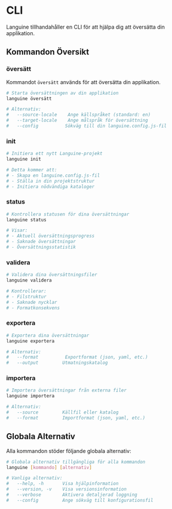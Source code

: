 # CLI

Languine tillhandahåller en CLI för att hjälpa dig att översätta din applikation.

## Kommandon Översikt

### översätt

Kommandot `översätt` används för att översätta din applikation.

```bash title="Terminal"
# Starta översättningen av din applikation
languine översätt

# Alternativ:
#   --source-locale    Ange källspråket (standard: en)
#   --target-locale    Ange målspråk för översättning
#   --config          Sökväg till din languine.config.js-fil
```

### init

```bash title="Terminal"
# Initiera ett nytt Languine-projekt
languine init

# Detta kommer att:
# - Skapa en languine.config.js-fil
# - Ställa in din projektstruktur
# - Initiera nödvändiga kataloger
```

### status

```bash title="Terminal"
# Kontrollera statusen för dina översättningar
languine status

# Visar:
# - Aktuell översättningsprogress
# - Saknade översättningar
# - Översättningsstatistik
```

### validera

```bash title="Terminal"
# Validera dina översättningsfiler
languine validera

# Kontrollerar:
# - Filstruktur
# - Saknade nycklar
# - Formatkonsekvens
```

### exportera

```bash title="Terminal"
# Exportera dina översättningar
languine exportera

# Alternativ:
#   --format          Exportformat (json, yaml, etc.)
#   --output         Utmatningskatalog
```

### importera

```bash title="Terminal"
# Importera översättningar från externa filer
languine importera

# Alternativ:
#   --source         Källfil eller katalog
#   --format         Importformat (json, yaml, etc.)
```

## Globala Alternativ

Alla kommandon stöder följande globala alternativ:

```bash title="Terminal"
# Globala alternativ tillgängliga för alla kommandon
languine [kommando] [alternativ]

# Vanliga alternativ:
#   --help, -h       Visa hjälpinformation
#   --version, -v    Visa versionsinformation
#   --verbose        Aktivera detaljerad loggning
#   --config         Ange sökväg till konfigurationsfil
```

